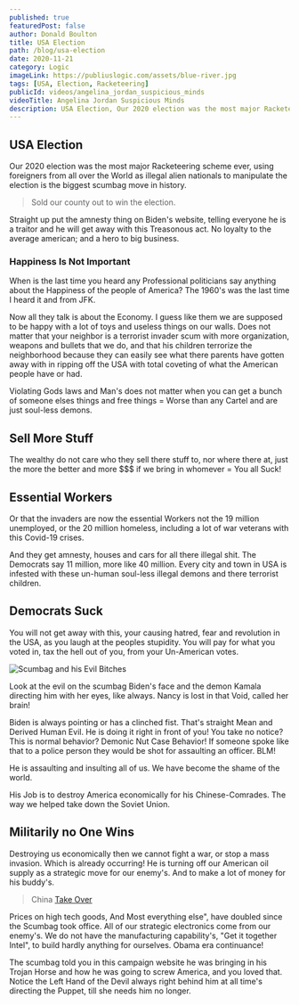 ```yaml
---
published: true
featuredPost: false
author: Donald Boulton
title: USA Election
path: /blog/usa-election
date: 2020-11-21
category: Logic
imageLink: https://publiuslogic.com/assets/blue-river.jpg
tags: [USA, Election, Racketeering]
publicId: videos/angelina_jordan_suspicious_minds
videoTitle: Angelina Jordan Suspicious Minds
description: USA Election, Our 2020 election was the most major Racketeering scheme ever.
---
```


## USA Election

Our 2020 election was the most major Racketeering scheme ever, using foreigners from all over the World as illegal alien nationals to manipulate the election is the biggest scumbag move in history. 

> Sold our county out to win the election.

Straight up put the amnesty thing on Biden's website, telling everyone he is a traitor and he will get away with this Treasonous act. No loyalty to the average american; and a hero to big business.

<Center>

<VideoOne />

</Center>

### Happiness Is Not Important

<Section>

When is the last time you heard any Professional politicians say anything about the Happiness of the people of America? The 1960's was the last time I heard it and from JFK.

Now all they talk is about the Economy. I guess like them we are supposed to be happy with a lot of toys and useless things on our walls. Does not matter that your neighbor is a terrorist invader scum with more organization, weapons and bullets that we do, and that his children terrorize the neighborhood because they can easily see what there parents have gotten away with in ripping off the USA with total coveting of what the American people have or had.

Violating Gods laws and Man's does not matter when you can get a bunch of someone elses things and free things = Worse than any Cartel and are just soul-less demons.

</Section>

## Sell More Stuff

<Section>

The wealthy do not care who they sell there stuff to, nor where there at, just the more the better and more $$$ if we bring in whomever = You all Suck!

</Section>

## Essential Workers

<Section>

Or that the invaders are now the essential Workers not the 19 million unemployed, or the 20 million homeless, including a lot of war veterans with this Covid-19 crises. 

And they get amnesty, houses and cars for all there illegal shit. The Democrats say 11 million, more like 40 million. Every city and town in USA is infested with these un-human soul-less illegal demons and there terrorist children.

</Section>

## Democrats Suck

<Section>

You will not get away with this, your causing hatred, fear and revolution in the USA, as you laugh at the peoples stupidity. You will pay for what you voted in, tax the hell out of you, from your Un-American votes.

</Section>

<Section>

![Scumbag and his Evil Bitches](../../../static/img/biden.jpg)

</Section>

<Section>

Look at the evil on the scumbag Biden's face and the demon Kamala directing him with her eyes, like always. Nancy is lost in that Void, called her brain!

Biden is always pointing or has a clinched fist. That's straight Mean and Derived Human Evil. He is doing it right in front of you! You take no notice? This is normal behavior? Demonic Nut Case Behavior! If someone spoke like that to a police person they would be shot for assaulting an officer. BLM!

He is assaulting and insulting all of us. We have become the shame of the world.

His Job is to destroy America economically for his Chinese-Comrades. The way we helped take down the Soviet Union.

</Section>

## Militarily no One Wins

<Section>

Destroying us economically then we cannot fight a war, or stop a mass invasion. Which is already occurring! He is turning off our American oil supply as a strategic move for our enemy's. And to make a lot of money for his buddy's.

</Section>

> China [Take Over](https://www.msn.com/en-us/news/world/china-s-debt-trap-diplomacy/ar-BB1ghXPF?ocid=msedgntp)

<Section>

Prices on high tech goods, And Most everything else", have doubled since the Scumbag took office. All of our strategic electronics come from our enemy's. We do not have the manufacturing capability's, "Get it together Intel", to build hardly anything for ourselves. Obama era continuance!

The scumbag told you in this campaign website he was bringing in his Trojan Horse and how he was going to screw America, and you loved that. Notice the Left Hand of the Devil always right behind him at all time's directing the Puppet, till she needs him no longer.

</Section>

<WavyHr className="mt-1 mb-1 text-fuchsia-600" />
